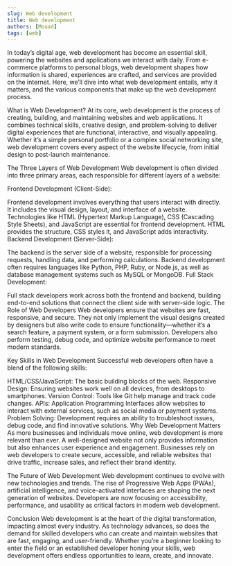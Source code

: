 ```yaml
---
slug: Web development
title: Web development
authors: [Mouad]
tags: [web]
---
```


In today’s digital age, web development has become an essential skill, powering the websites and applications we interact with daily. From e-commerce platforms to personal blogs, web development shapes how information is shared, experiences are crafted, and services are provided on the internet. Here, we’ll dive into what web development entails, why it matters, and the various components that make up the web development process.

<!-- truncate --> <!-- This is used to display the "Read More" button, limiting the blog content shown initially -->

What is Web Development?
At its core, web development is the process of creating, building, and maintaining websites and web applications. It combines technical skills, creative design, and problem-solving to deliver digital experiences that are functional, interactive, and visually appealing. Whether it’s a simple personal portfolio or a complex social networking site, web development covers every aspect of the website lifecycle, from initial design to post-launch maintenance.

The Three Layers of Web Development
Web development is often divided into three primary areas, each responsible for different layers of a website:

Frontend Development (Client-Side):

Frontend development involves everything that users interact with directly. It includes the visual design, layout, and interface of a website.
Technologies like HTML (Hypertext Markup Language), CSS (Cascading Style Sheets), and JavaScript are essential for frontend development. HTML provides the structure, CSS styles it, and JavaScript adds interactivity.
Backend Development (Server-Side):

The backend is the server side of a website, responsible for processing requests, handling data, and performing calculations.
Backend development often requires languages like Python, PHP, Ruby, or Node.js, as well as database management systems such as MySQL or MongoDB.
Full Stack Development:

Full stack developers work across both the frontend and backend, building end-to-end solutions that connect the client side with server-side logic.
The Role of Web Developers
Web developers ensure that websites are fast, responsive, and secure. They not only implement the visual designs created by designers but also write code to ensure functionality—whether it’s a search feature, a payment system, or a form submission. Developers also perform testing, debug code, and optimize website performance to meet modern standards.

Key Skills in Web Development
Successful web developers often have a blend of the following skills:

HTML/CSS/JavaScript: The basic building blocks of the web.
Responsive Design: Ensuring websites work well on all devices, from desktops to smartphones.
Version Control: Tools like Git help manage and track code changes.
APIs: Application Programming Interfaces allow websites to interact with external services, such as social media or payment systems.
Problem Solving: Development requires an ability to troubleshoot issues, debug code, and find innovative solutions.
Why Web Development Matters
As more businesses and individuals move online, web development is more relevant than ever. A well-designed website not only provides information but also enhances user experience and engagement. Businesses rely on web developers to create secure, accessible, and reliable websites that drive traffic, increase sales, and reflect their brand identity.

The Future of Web Development
Web development continues to evolve with new technologies and trends. The rise of Progressive Web Apps (PWAs), artificial intelligence, and voice-activated interfaces are shaping the next generation of websites. Developers are now focusing on accessibility, performance, and usability as critical factors in modern web development.

Conclusion
Web development is at the heart of the digital transformation, impacting almost every industry. As technology advances, so does the demand for skilled developers who can create and maintain websites that are fast, engaging, and user-friendly. Whether you’re a beginner looking to enter the field or an established developer honing your skills, web development offers endless opportunities to learn, create, and innovate.
